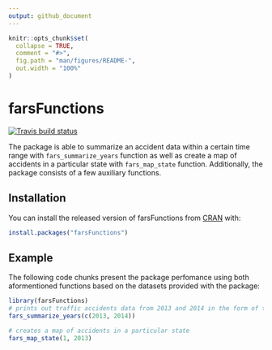 ```yaml
---
output: github_document
---
```


```r
knitr::opts_chunk$set(
  collapse = TRUE,
  comment = "#>",
  fig.path = "man/figures/README-",
  out.width = "100%"
)
```
# farsFunctions

<!-- badges: start -->
[![Travis build status](https://travis-ci.org/tomaszplewka/farsFunctions.svg?branch=master)](https://travis-ci.org/tomaszplewka/farsFunctions)
<!-- badges: end -->

The package is able to summarize an accident data within a certain time range with `fars_summarize_years` function as well as create a map of accidents in a particular state with `fars_map_state` function. Additionally, the package consists of a few auxiliary functions.

## Installation

You can install the released version of farsFunctions from [CRAN](https://CRAN.R-project.org) with:

``` r
install.packages("farsFunctions")
```

## Example

The following code chunks present the package perfomance using both aformentioned functions based on the datasets provided with the package:

```r
library(farsFunctions)
# prints out traffic accidents data from 2013 and 2014 in the form of tibble
fars_summarize_years(c(2013, 2014))

# creates a map of accidents in a particular state
fars_map_state(1, 2013)
```
